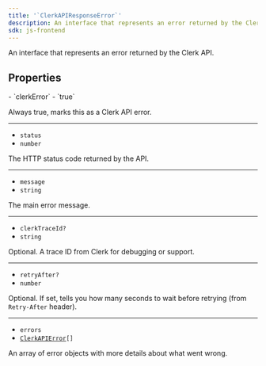```yaml
---
title: '`ClerkAPIResponseError`'
description: An interface that represents an error returned by the Clerk API.
sdk: js-frontend
---
```


An interface that represents an error returned by the Clerk API.

## Properties

<Properties>
  - `clerkError`
  - `true`

  Always true, marks this as a Clerk API error.

  ---

  - `status`
  - `number`

  The HTTP status code returned by the API.

  ---

  - `message`
  - `string`

  The main error message.

  ---

  - `clerkTraceId?`
  - `string`

  Optional. A trace ID from Clerk for debugging or support.

  ---

  - `retryAfter?`
  - `number`

  Optional. If set, tells you how many seconds to wait before retrying (from `Retry-After` header).

  ---

  - `errors`
  - <code>[ClerkAPIError](/docs/reference/javascript/types/clerk-api-error)\[]</code>

  An array of error objects with more details about what went wrong.
</Properties>
